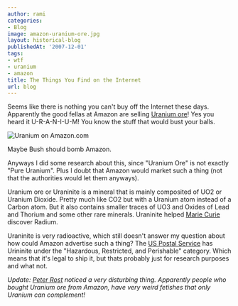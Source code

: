 ```yaml
---
author: rami
categories:
- Blog
image: amazon-uranium-ore.jpg
layout: historical-blog
publishedAt: '2007-12-01'
tags:
- wtf
- uranium
- amazon
title: The Things You Find on the Internet
url: blog
---
```


Seems like there is nothing you can't buy off the Internet these days. Apparently the good fellas at Amazon are selling [Uranium ore](http://www.amazon.com/Uranium-Ore/dp/B000796XXM)! Yes you heard it U-R-A-N-I-U-M! You know the stuff that would bust your balls.

![Uranium on Amazon.com](/assets/images/content/blog/amazon-uranium-ore.jpg)

Maybe Bush should bomb Amazon. 

Anyways I did some research about this, since "Uranium Ore" is not exactly "Pure Uranium". Plus I doubt that Amazon would market such a thing (not that the authorities would let them anyways).

Uranium ore or Uraninite is a mineral that is mainly composited of UO2 or Uranium Dioxide. Pretty much like CO2 but with a Uranium atom instead of a Carbon atom. But it also contains smaller traces of UO3 and Oxides of Lead and Thorium and some other rare minerals. Uraninite helped [Marie Curie](http://en.wikipedia.org/wiki/Maria\_Sklodowska-Curie) discover Radium.

Uraninite is very radioactive, which still doesn't answer my question about how could Amazon  advertise such a thing? The [US Postal Service](http://pe.usps.gov/text/pub52/pub52c3_024.htm) has Urininite under the "Hazardous, Restricted, and Perishable" category. Which means that it's legal to ship it, but thats probably just for research purposes and what not.

*Update: [Peter Rost](http://peterrost.blogspot.com/2007/11/amazoncom-sells-uranium.html) noticed a very disturbing thing. Apparently people who bought Uranium ore from Amazon, have very weird fetishes that only Uranium can complement!*